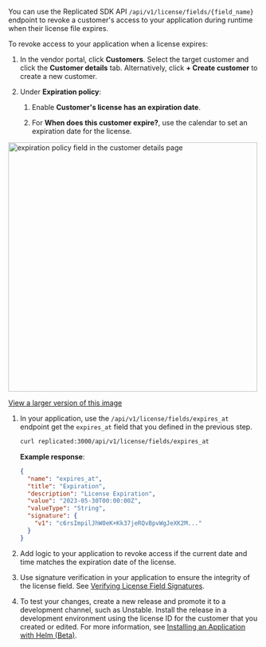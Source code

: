 You can use the Replicated SDK API `/api/v1/license/fields/{field_name}` endpoint to revoke a customer's access to your application during runtime when their license file expires.

To revoke access to your application when a license expires:

1. In the vendor portal, click **Customers**. Select the target customer and click the **Customer details** tab. Alternatively, click **+ Create customer** to create a new customer.

1. Under **Expiration policy**:

   1. Enable **Customer's license has an expiration date**.

   1. For **When does this customer expire?**, use the calendar to set an expiration date for the license.

  <img alt="expiration policy field in the customer details page" src="/images/customer-expiration-policy.png" width="500px"/>

  [View a larger version of this image](/images/customer-expiration-policy.png)

1. In your application, use the `/api/v1/license/fields/expires_at` endpoint get the `expires_at` field that you defined in the previous step.

    ```bash
    curl replicated:3000/api/v1/license/fields/expires_at
    ```

    **Example response**:

    ```json
    {
      "name": "expires_at",
      "title": "Expiration",
      "description": "License Expiration",
      "value": "2023-05-30T00:00:00Z",
      "valueType": "String",
      "signature": {
        "v1": "c6rsImpilJhW0eK+Kk37jeRQvBpvWgJeXK2M..."
      }
    }
    ```

1. Add logic to your application to revoke access if the current date and time matches the expiration date of the license.

1. Use signature verification in your application to ensure the integrity of the license field. See [Verifying License Field Signatures](licenses-verify-fields-sdk-api).

1. To test your changes, create a new release and promote it to a development channel, such as Unstable. Install the release in a development environment using the license ID for the customer that you created or edited. For more information, see [Installing an Application with Helm (Beta)](install-with-helm).